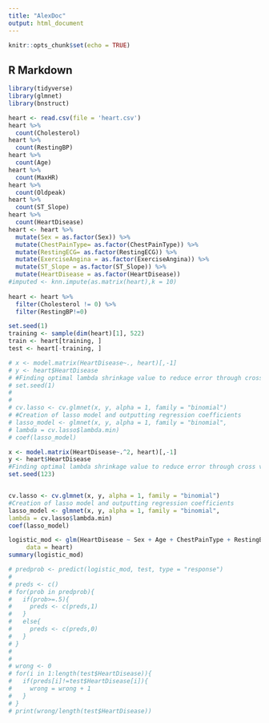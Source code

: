 ```yaml
---
title: "AlexDoc"
output: html_document
---
```


```r
knitr::opts_chunk$set(echo = TRUE)
```

## R Markdown

```r
library(tidyverse)
library(glmnet)
library(bnstruct)
```


```r
heart <- read.csv(file = 'heart.csv')
heart %>% 
  count(Cholesterol)
heart %>% 
  count(RestingBP)
heart %>% 
  count(Age)
heart %>% 
  count(MaxHR)
heart %>% 
  count(Oldpeak)
heart %>% 
  count(ST_Slope)
heart %>% 
  count(HeartDisease)
heart <- heart %>% 
  mutate(Sex = as.factor(Sex)) %>% 
  mutate(ChestPainType= as.factor(ChestPainType)) %>% 
  mutate(RestingECG= as.factor(RestingECG)) %>%
  mutate(ExerciseAngina = as.factor(ExerciseAngina)) %>%
  mutate(ST_Slope = as.factor(ST_Slope)) %>%
  mutate(HeartDisease = as.factor(HeartDisease)) 
#imputed <- knn.impute(as.matrix(heart),k = 10)
  
heart <- heart %>% 
  filter(Cholesterol != 0) %>% 
  filter(RestingBP!=0)

set.seed(1)
training <- sample(dim(heart)[1], 522)
train <- heart[training, ]
test <- heart[-training, ]
```

```r
# x <- model.matrix(HeartDisease~., heart)[,-1]
# y <- heart$HeartDisease
# #Finding optimal lambda shrinkage value to reduce error through cross validation
# set.seed(1)
# 
# 
# cv.lasso <- cv.glmnet(x, y, alpha = 1, family = "binomial")
# #Creation of lasso model and outputting regression coefficients
# lasso_model <- glmnet(x, y, alpha = 1, family = "binomial",
# lambda = cv.lasso$lambda.min)
# coef(lasso_model)
```

```r

x <- model.matrix(HeartDisease~.^2, heart)[,-1]
y <- heart$HeartDisease
#Finding optimal lambda shrinkage value to reduce error through cross validation
set.seed(123)


cv.lasso <- cv.glmnet(x, y, alpha = 1, family = "binomial")
#Creation of lasso model and outputting regression coefficients
lasso_model <- glmnet(x, y, alpha = 1, family = "binomial",
lambda = cv.lasso$lambda.min)
coef(lasso_model)

```

```r
logistic_mod <- glm(HeartDisease ~ Sex + Age + ChestPainType + RestingBP + Oldpeak + FastingBS+ ST_Slope+ MaxHR + RestingECG + ExerciseAngina + Cholesterol +  Age*Sex + Age*ChestPainType + Age*RestingBP+ Age*Oldpeak+Sex*ChestPainType + Sex*FastingBS+ Sex*Oldpeak + Sex*ST_Slope+ ChestPainType*FastingBS+ ChestPainType*MaxHR + ChestPainType*RestingECG + ChestPainType*ExerciseAngina + ChestPainType*Oldpeak + ChestPainType*ST_Slope + RestingBP*Cholesterol + RestingBP*ExerciseAngina + RestingBP*Oldpeak + RestingBP*ST_Slope + Cholesterol*ExerciseAngina + FastingBS*RestingECG + FastingBS*ST_Slope + RestingECG*ST_Slope + ExerciseAngina*Oldpeak + ExerciseAngina*ST_Slope + Oldpeak*ST_Slope , family = "binomial", 
     data = heart)
summary(logistic_mod)

# predprob <- predict(logistic_mod, test, type = "response")
# 
# preds <- c()
# for(prob in predprob){
#   if(prob>=.5){
#     preds <- c(preds,1)
#   }
#   else{
#     preds <- c(preds,0)
#   }
# }
# 
# 
# wrong <- 0
# for(i in 1:length(test$HeartDisease)){
#   if(preds[i]!=test$HeartDisease[i]){
#     wrong = wrong + 1
#   }
# }
# print(wrong/length(test$HeartDisease))

```

